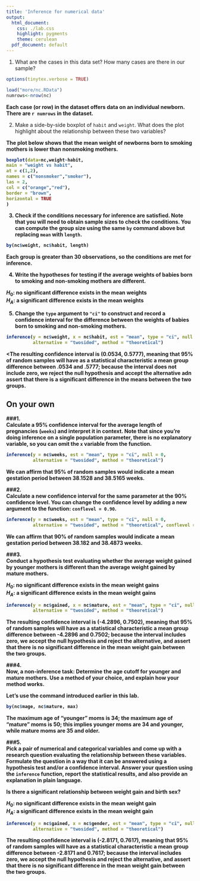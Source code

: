 ---
title: 'Inference for numerical data'
output:
  html_document:
    css: ./lab.css
    highlight: pygments
    theme: cerulean
  pdf_document: default
---
<style>
h3{
font-weight:bold
}
</style>  

1. What are the cases in this data set? How many cases are there in our sample?  

```{r message=FALSE,message=FALSE}

options(tinytex.verbose = TRUE)

load("more/nc.RData")
numrows<-nrow(nc)

```  

<b>Each case (or row) in the dataset offers data on an individual newborn. There are `r numrows` in the dataset.</b>  


2. Make a side-by-side boxplot of `habit` and `weight`. What does the plot 
highlight about the relationship between these two variables?  

<b>The plot below shows that the mean weight of newborns born to smoking mothers is lower than nonsmoking mothers.  

```{r message=FALSE,message=FALSE}

boxplot(data=nc,weight~habit,
main = "weight vs habit",
at = c(1,2),
names = c("nonsmoker","smoker"),
las = 2,
col = c("orange","red"),
border = "brown",
horizontal = TRUE
)

```  

3. Check if the conditions necessary for inference are satisfied. Note that 
you will need to obtain sample sizes to check the conditions. You can compute 
the group size using the same `by` command above but replacing `mean` with 
`length`.  

```{r warning=FALSE,message=FALSE}
by(nc$weight, nc$habit, length)
```  

<b>Each group is greater than 30 observations, so the conditions are met for inference.<b>  

4. Write the hypotheses for testing if the average weights of babies born to 
smoking and non-smoking mothers are different.  

<b>$H_0$: no significant difference exists in the mean weights  
$H_A$: a significant difference exists in the mean weights</b>  

5. Change the `type` argument to `"ci"` to construct and record a confidence 
interval for the difference between the weights of babies born to smoking and 
non-smoking mothers.  

```{r warning=FALSE,message=FALSE}
inference(y = nc$weight, x = nc$habit, est = "mean", type = "ci", null = 0, 
          alternative = "twosided", method = "theoretical")
```  

<The resulting confidence interval is (0.0534, 0.5777), meaning that 95% of random samples will have as a statistical characteristic a mean group difference between .0534 and .5777; because the interval does not include zero, we reject the null hypothesis and accept the alternative adn assert that there is a significant difference in the means between the two groups.</b>  

## On your own

###1.  
Calculate a 95% confidence interval for the average length of pregnancies 
(`weeks`) and interpret it in context. Note that since you're doing inference 
on a single population parameter, there is no explanatory variable, so you can 
omit the `x` variable from the function.  

```{r message=FALSE, warning=FALSE}
inference(y = nc$weeks, est = "mean", type = "ci", null = 0, 
          alternative = "twosided", method = "theoretical")
```  

<b>We can affirm that 95% of random samples would indicate a mean gestation period between 38.1528 and 38.5165 weeks.</b>  

###2.  
Calculate a new confidence interval for the same parameter at the 90% 
confidence level. You can change the confidence level by adding a new argument 
to the function: `conflevel = 0.90`.  

```{r message=FALSE, warning=FALSE}
inference(y = nc$weeks, est = "mean", type = "ci", null = 0, 
          alternative = "twosided", method = "theoretical", conflevel = 0.90)
```  

<b>We can affirm that 90% of random samples would indicate a mean gestation period between 38.182 and 38.4873 weeks.</b>  

###3.  
Conduct a hypothesis test evaluating whether the average weight gained by 
younger mothers is different than the average weight gained by mature mothers.  

<b>$H_0$: no significant difference exists in the mean weight gains  
$H_A$: a significant difference exists in the mean weight gains</b>  

```{r message=FALSE,warning=FALSE}
inference(y = nc$gained, x = nc$mature, est = "mean", type = "ci", null = 0, 
          alternative = "twosided", method = "theoretical")
```  

<b>The resulting confidence interval is (-4.2896, 0.7502), meaning that 95% of random samples will have as a statistical characteristic a mean group difference between -4.2896 and 0.7502; because the interval includes zero, we accept the null hypothesis and reject the alternative, and assert that there is no significant difference in the mean weight gain between the two groups.</b>  

###4.  
Now, a non-inference task: Determine the age cutoff for younger and mature 
mothers. Use a method of your choice, and explain how your method works.  


<b>Let's use the command introduced earlier in this lab.</b>  

```{r warning=FALSE,message=FALSE}
by(nc$mage, nc$mature, max)
```  

<b>The maximum age of "younger" moms is 34; the maximum age of "mature" moms is 50; this implies younger moms are 34 and younger, while mature moms are 35 and older.</b>  

###5.  
Pick a pair of numerical and categorical variables and come up with a 
research question evaluating the relationship between these variables. 
Formulate the question in a way that it can be answered using a hypothesis test
and/or a confidence interval. Answer your question using the `inference` 
function, report the statistical results, and also provide an explanation in 
plain language.  

<b>Is there a significant relationship between weight gain and birth sex?  

<b>$H_0$: no significant difference exists in the mean weight gain  
$H_A$: a significant difference exists in the mean weight gain</b>  

```{r message=FALSE,warning=FALSE}
inference(y = nc$gained, x = nc$gender, est = "mean", type = "ci", null = 0, 
          alternative = "twosided", method = "theoretical")
```  

<b>The resulting confidence interval is (-2.8171, 0.7617), meaning that 95% of random samples will have as a statistical characteristic a mean group difference between -2.8171 and 0.7617; because the interval includes zero, we accept the null hypothesis and reject the alternative, and assert that there is no significant difference in the mean weight gain between the two groups.</b>  








